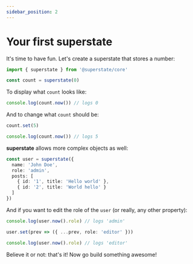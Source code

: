 ```yaml
---
sidebar_position: 2
---
```


# Your first superstate

It's time to have fun. Let's create a superstate that stores a number:

```typescript
import { superstate } from '@superstate/core'

const count = superstate(0)
```

To display what `count` looks like:

```typescript
console.log(count.now()) // logs 0
```

And to change what `count` should be:

```typescript
count.set(5)

console.log(count.now()) // logs 5
```

**superstate** allows more complex objects as well:

```ts
const user = superstate({
  name: 'John Doe',
  role: 'admin',
  posts: [
    { id: '1', title: 'Hello world' },
    { id: '2', title: 'World hello' }
  ]
})
```

And if you want to edit the role of the `user` (or really, any other property):

```ts {3}
console.log(user.now().role) // logs 'admin'

user.set(prev => ({ ...prev, role: 'editor' }))

console.log(user.now().role) // logs 'editor'
```

Believe it or not: that's it! Now go build something awesome!

